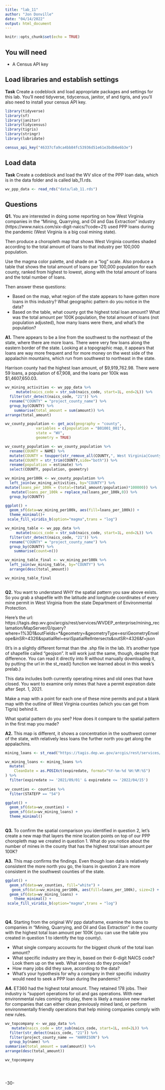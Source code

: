 ```yaml
---
title: "lab_11"
author: "Jon Donville"
date: "04/14/2022"
output: html_document
---
```


```r
knitr::opts_chunk$set(echo = TRUE)
```

## You will need

* A Census API key

## Load libraries and establish settings

**Task** Create a codeblock and load appropriate packages and settings for this lab. You'll need tidyverse, tidycensus, janitor, sf and tigris, and you'll also need to install your census API key.

```r
library(tidyverse)
library(sf)
library(janitor)
library(tidycensus)
library(tigris)
library(stringr)
library(lubridate)

census_api_key("46337cfa9ca4bb84fc53936d51e61e3bdb6e6b3e")
```

## Load data

**Task** Create a codeblock and load the WV slice of the PPP loan data, which is in the data folder and is called lab_11.rds.

```r
wv_ppp_data <- read_rds("data/lab_11.rds")

```

## Questions

**Q1.** You are interested in doing some reporting on how West Virginia companies in the "Mining, Quarrying, and Oil and Gas Extraction" industry (https://www.naics.com/six-digit-naics/?code=21) used PPP loans during the pandemic (West Virginia is a big coal mining state).  

Then produce a choropleth map that shows West Virginia counties shaded according to the total amount of loans to that industry per 100,000 population.

Use the magma color palette, and shade on a "log" scale. Also produce a table that shows the total amount of loans per 100,000 population for each county, ranked from highest to lowest, along with the total amount of loans and the total number of loans.

Then answer these questions:

* Based on the map, what region of the state appears to have gotten more loans in this industry? What geographic pattern do you notice in the data?
* Based on the table, what county got the highest total loan amount? What was the total amount per 100K population, the total amount of loans (not population adjusted), how many loans were there, and what's the population?

**A1.**
There appears to be a line from the southwest to the northeast of the state, where there are more loans. There were very few loans along the eastern border of the state. Looking at a topographic map, it appears that loans are way more frequent and for more money on the west side of the appalachin mountains, which run from southwest to northeast in the state. 

Harrison county had the highest loan amount, of $9,919,762.98. There were 59 loans, a population of 67,908, and the loans per 100k was $1,4607,650.03. 

```r
wv_mining_activities <- wv_ppp_data %>% 
     mutate(naics_code = str_sub(naics_code, start=1L, end=2L)) %>% 
  filter(str_detect(naics_code, "21")) %>% 
  rename("COUNTY" = "project_county_name") %>% 
  group_by(COUNTY) %>% 
    summarise(total_amount = sum(amount)) %>% 
arrange(total_amount)

wv_county_population <- get_acs(geography = "county", 
              variables = c(population = "B01001_001"), 
              state = "WV",
              geometry = TRUE)

wv_county_population <- wv_county_population %>%
  rename(COUNTY = NAME) %>%
  mutate(COUNTY = toupper(str_remove_all(COUNTY,", West Virginia|County"))) %>%
  mutate(COUNTY = str_trim(COUNTY,side="both")) %>%
  rename(population = estimate) %>%
  select(COUNTY, population, geometry)

wv_mining_per100k <- wv_county_population %>% 
  left_join(wv_mining_activities, by="COUNTY") %>% 
mutate(loans_per_100k = (total=(total_amount/population)*100000)) %>% 
   mutate(loans_per_100k = replace_na(loans_per_100k,0)) %>% 
  group_by(COUNTY)

ggplot() + 
  geom_sf(data=wv_mining_per100k, aes(fill=loans_per_100k)) + 
  theme_minimal()+
 scale_fill_viridis_b(option="magma",trans = "log")

wv_mining_table <- wv_ppp_data %>% 
     mutate(naics_code = str_sub(naics_code, start=1L, end=2L)) %>% 
  filter(str_detect(naics_code, "21")) %>% 
  rename("COUNTY" = "project_county_name") %>% 
  group_by(COUNTY) %>% 
    summarise(count=n())

wv_mining_table_final <- wv_mining_per100k %>% 
  left_join(wv_mining_table, by="COUNTY") %>% 
  arrange(desc(total_amount))

wv_mining_table_final
  
```

**Q2.** You want to understand WHY the spatial pattern you saw above exists.  So you grab a shapefile with the latitude and longitude coordinates of every mine permit in West Virginia from the state Department of Environmental Protection.

Here's the url: https://tagis.dep.wv.gov/arcgis/rest/services/WVDEP_enterprise/mining_reclamation/MapServer/0/query?where=1%3D1&outFields=*&geometry=&geometryType=esriGeometryEnvelope&inSR=4326&spatialRel=esriSpatialRelIntersects&outSR=4326&f=json

(It's in a slightly different format than the .shp file in the lab. It's another type of shapefile called "geojson".  It will work just the same, though, despite that difference. You can read it directly into R without manually downloading it, by putting the url in the st_read() function we learned about in this week's prelab.)

This data includes both currently operating mines and old ones that have closed.  You want to examine only mines that have a permit expiration date after Sept. 1, 2021.

Make a map with a point for each one of these mine permits and put a blank map with the outline of West Virginia counties (which you can get from Tigris) behind it.

What spatial pattern do you see? How does it compare to the spatial pattern in the first map you made?

**A2.**
This map is different, it shows a concentration in the southwest corner of the state, with relatively less loans the further north you get along the appalachins. 

```r
mining_loans <- st_read("https://tagis.dep.wv.gov/arcgis/rest/services/WVDEP_enterprise/mining_reclamation/MapServer/0/query?where=1%3D1&outFields=*&geometry=&geometryType=esriGeometryEnvelope&inSR=4326&spatialRel=esriSpatialRelIntersects&outSR=4326&f=json")

wv_mining_loans <- mining_loans %>% 
  mutate(
    CleanDate = as.POSIXct(expiredate, format="%Y-%m-%d %H:%M:%S")
) %>% 
  filter(expiredate >= '2021/09/01' & expiredate <= '2022/04/15') 
 
wv_counties <- counties %>%
  filter(STATEFP == "54")

ggplot() + 
  geom_sf(data=wv_counties) + 
  geom_sf(data=wv_mining_loans) +
  theme_minimal()
  
```

**Q3.** To confirm the spatial comparison you identified in question 2, let's create a new map that layers the mine location points on top of our PPP choropleth map we created in question 1. What do you notice about the number of mines in the county that has the highest total loan amount per 100K?

**A3.**
This map confirms the findings. Even though loan data is relatively consistent the more north you go, the loans in question 2 are more consistent in the southwest counties of the state. 

```r
ggplot() + 
  geom_sf(data=wv_counties, fill="white") + 
   geom_sf(data=wv_mining_per100k, aes(fill=loans_per_100k), size=2) +
  geom_sf(data=wv_mining_loans) +
    theme_minimal() +
 scale_fill_viridis_b(option="magma",trans = "log")
 
  
```

**Q4.** Starting from the original WV ppp dataframe, examine the loans to companies in "Mining, Quarrying, and Oil and Gas Extraction" in the county with the highest total loan amount per 100K (you can use the table you created in question 1 to identify the top county).

* What single company accounts for the biggest chunk of the total loan amount?
* What specific industry are they in, based on their 6-digit NAICS code? Look them up on the web. What services do they provide?
* How many jobs did they save, according to the data?
* What's your hypothesis for why a company in their specific industry would need to seek a PPP loan during the pandemic?

**A4.** 
ET360 had the highest total amount. They retained 178 jobs. Their industry is "support operations for oil and gas operations. With new environmental rules coming into play, there is likely a massive new market for companies that can either clean previously mined land, or perform environmentally friendly operations that help mining companies comply with new rules. 

```r
wv_topcompany <- wv_ppp_data %>% 
   mutate(naics_code = str_sub(naics_code, start=1L, end=2L)) %>% 
  filter(str_detect(naics_code, "21")) %>% 
  filter(project_county_name == "HARRISON") %>% 
  group_by(name) %>% 
summarise(total_amount = sum(amount)) %>% 
arrange(desc(total_amount))

wv_topcompany

    
  

```



-30-

